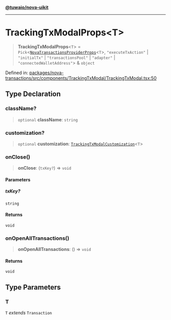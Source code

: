 [**@tuwaio/nova-uikit**](../../../README.md)

***

# TrackingTxModalProps\<T\>

> **TrackingTxModalProps**\<`T`\> = `Pick`\<[`NovaTransactionsProviderProps`](../providers/type-aliases/NovaTransactionsProviderProps.md)\<`T`\>, `"executeTxAction"` \| `"initialTx"` \| `"transactionsPool"` \| `"adapter"` \| `"connectedWalletAddress"`\> & `object`

Defined in: [packages/nova-transactions/src/components/TrackingTxModal/TrackingTxModal.tsx:50](https://github.com/TuwaIO/nova-uikit/blob/9743e7f79987e2dfa03044eb756db5e1c1b1b37b/packages/nova-transactions/src/components/TrackingTxModal/TrackingTxModal.tsx#L50)

## Type Declaration

### className?

> `optional` **className**: `string`

### customization?

> `optional` **customization**: [`TrackingTxModalCustomization`](TrackingTxModalCustomization.md)\<`T`\>

### onClose()

> **onClose**: (`txKey?`) => `void`

#### Parameters

##### txKey?

`string`

#### Returns

`void`

### onOpenAllTransactions()

> **onOpenAllTransactions**: () => `void`

#### Returns

`void`

## Type Parameters

### T

`T` *extends* `Transaction`
